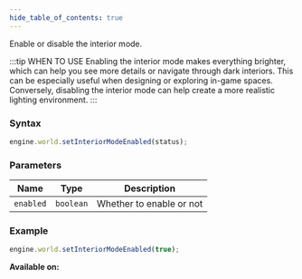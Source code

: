 ```yaml
---
hide_table_of_contents: true
---
```



Enable or disable the interior mode.

:::tip WHEN TO USE
Enabling the interior mode makes everything brighter, which can help you see more details or navigate through dark interiors. This can be especially useful when designing or exploring in-game spaces. Conversely, disabling the interior mode can help create a more realistic lighting environment.
:::

### Syntax

```js
engine.world.setInteriorModeEnabled(status);
```

### Parameters

| Name      | Type      | Description              |
| --------- | --------- | ------------------------ |
| `enabled` | `boolean` | Whether to enable or not |

### Example

```js
engine.world.setInteriorModeEnabled(true);
```

**Available on:** <ClientTag />
